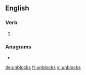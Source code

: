 ==English==

===Verb===
{{head|en|verb form}}

# {{en-third-person singular of|unblock}}

===Anagrams===
* {{l|en|sunblock}}

[[de:unblocks]]
[[fr:unblocks]]
[[vi:unblocks]]